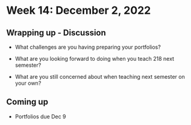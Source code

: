 # Week 14: December 2, 2022

## Wrapping up - Discussion

- What challenges are you having preparing your portfolios?

- What are you looking forward to doing when you teach 218 next semester?

- What are you still concerned about when teaching next semester on your own?


## Coming up

- Portfolios due Dec 9


\clearpage
\vspace*{1in}
\clearpage
